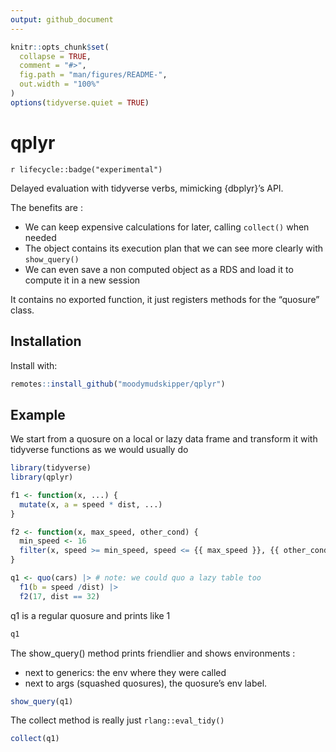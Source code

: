 ```yaml
---
output: github_document
---
```


<!-- README.md is generated from README.Rmd. Please edit that file -->

```r
knitr::opts_chunk$set(
  collapse = TRUE,
  comment = "#>",
  fig.path = "man/figures/README-",
  out.width = "100%"
)
options(tidyverse.quiet = TRUE)
```

# qplyr

`r lifecycle::badge("experimental")`

Delayed evaluation with tidyverse verbs, mimicking {dbplyr}'s API.

The benefits are :

* We can keep expensive calculations for later, calling `collect()` when needed
* The object contains its execution plan that we can see more clearly with `show_query()`
* We can even save a non computed object as a RDS and load it to compute it in a new session

It contains no exported function, it just registers methods for the "quosure" class.

## Installation

Install with:

``` r
remotes::install_github("moodymudskipper/qplyr")
```

## Example

We start from a quosure on a local or lazy data frame and transform it with tidyverse functions as we would usually do

```r
library(tidyverse)
library(qplyr)

f1 <- function(x, ...) {
  mutate(x, a = speed * dist, ...)
}

f2 <- function(x, max_speed, other_cond) {
  min_speed <- 16
  filter(x, speed >= min_speed, speed <= {{ max_speed }}, {{ other_cond }})
}

q1 <- quo(cars) |> # note: we could quo a lazy table too
  f1(b = speed /dist) |>
  f2(17, dist == 32)
```

q1 is a regular quosure and prints like 1

```r
q1
```

The show_query() method prints friendlier and shows environments :

* next to generics: the env where they were called
* next to args (squashed quosures), the quosure's env label.

```r
show_query(q1)
```

The collect method is really just `rlang::eval_tidy()`

```r
collect(q1)
```
